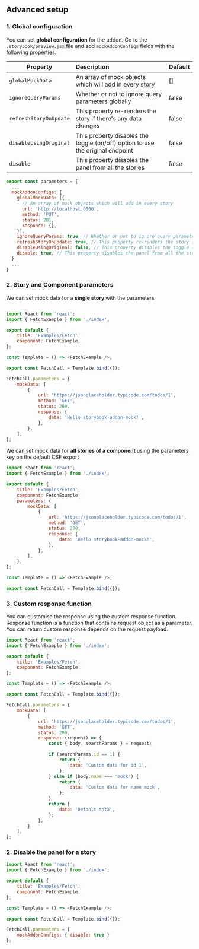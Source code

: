 

<Meta title="Docs/Advanced setup" />

<style>
    {`
        .subheading {
            margin-bottom: 1.5rem;
        }
    `}
</style>

<h2 className="subheading">Advanced setup</h2>

<h3 className="subheading">1. Global configuration</h3>

You can set <strong>global configuration</strong> for the addon. Go to the `.storybook/preview.jsx` file and add `mockAddonConfigs` fields with the following properties.



| Property                 | Description                                                                    | Default |
| ------------------------ | :----------------------------------------------------------------------------- | :------ |
| `globalMockData`         | An array of mock objects which will add in every story                         | []      |
| `ignoreQueryParams`      | Whether or not to ignore query parameters globally                             | false   |
| `refreshStoryOnUpdate`   | This property re-renders the story if there's any data changes                 | false   |
| `disableUsingOriginal`   | This property disables the toggle (on/off) option to use the original endpoint | false   |
| `disable`                | This property disables the panel from all the stories                          | false   |


```js
export const parameters = {
  ...
  mockAddonConfigs: {
    globalMockData: [{
      // An array of mock objects which will add in every story
      url: 'http://localhost:0000',
      method: 'PUT',
      status: 201,
      response: {},
    }],
    ignoreQueryParams: true, // Whether or not to ignore query parameters globally
    refreshStoryOnUpdate: true, // This property re-renders the story if there's any data changes
    disableUsingOriginal: false, // This property disables the toggle (on/off) option to use the original endpoint
    disable: true, // This property disables the panel from all the stories
  }
  ...
}
```


<h3 className="subheading">2. Story and Component parameters</h3>

We can set mock data for a <strong>single story </strong> with the parameters

```js

import React from 'react';
import { FetchExample } from './index';

export default {
    title: 'Examples/Fetch',
    component: FetchExample,
};

const Template = () => <FetchExample />;

export const FetchCall = Template.bind({});

FetchCall.parameters = {
    mockData: [
        {
            url: 'https://jsonplaceholder.typicode.com/todos/1',
            method: 'GET',
            status: 200,
            response: {
                data: 'Hello storybook-addon-mock!',
            },
        },
    ],
};

```

We can set mock data for <strong>all stories of a component </strong> using the parameters key on the default CSF export

```js
import React from 'react';
import { FetchExample } from './index';

export default {
    title: 'Examples/Fetch',
    component: FetchExample,
    parameters: {
        mockData: [
            {
                url: 'https://jsonplaceholder.typicode.com/todos/1',
                method: 'GET',
                status: 200,
                response: {
                    data: 'Hello storybook-addon-mock!',
                },
            },
        ],
    },
};

const Template = () => <FetchExample />;

export const FetchCall = Template.bind({});

```

<h3 className="subheading">3. Custom response function</h3>

You can customise the response using the custom response function. Response function is a function that contains request object as a parameter.
You can return custom response depends on the request payload.

```js
import React from 'react';
import { FetchExample } from './index';

export default {
    title: 'Examples/Fetch',
    component: FetchExample,
};

const Template = () => <FetchExample />;

export const FetchCall = Template.bind({});

FetchCall.parameters = {
    mockData: [
        {
            url: 'https://jsonplaceholder.typicode.com/todos/1',
            method: 'GET',
            status: 200,
            response: (request) => {
                const { body, searchParams } = request;

                if (searchParams.id == 1) {
                    return {
                        data: 'Custom data for id 1',
                    };
                } else if (body.name === 'mock') {
                    return {
                        data: 'Custom data for name mock',
                    };
                }
                return {
                    data: 'Default data',
                };
            },
        }
    ],
};
```
<h3 className="subheading">2. Disable the panel for a story</h3>

```js
import React from 'react';
import { FetchExample } from './index';

export default {
    title: 'Examples/Fetch',
    component: FetchExample,
};

const Template = () => <FetchExample />;

export const FetchCall = Template.bind({});

FetchCall.parameters = {
    mockAddonConfigs: { disable: true }
};
```

<Footer
    title="User guide"
    subtitle="Navigate the addon panel"
    actionText="Next"
    actionLink="Docs/User guide"
/>
